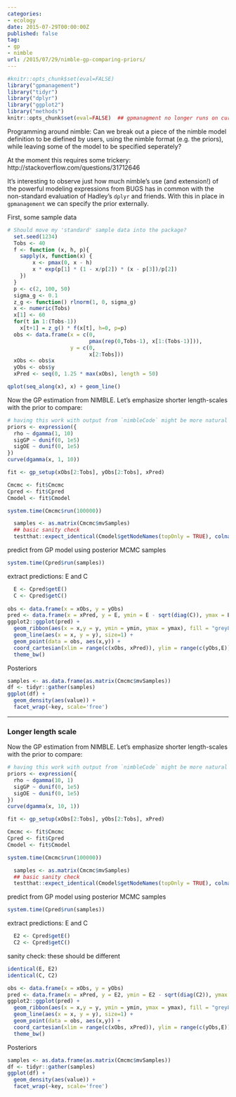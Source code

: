 ```yaml
---
categories:
- ecology
date: 2015-07-29T00:00:00Z
published: false
tag:
- gp
- nimble
url: /2015/07/29/nimble-gp-comparing-priors/
---
```


```r
#knitr::opts_chunk$set(eval=FALSE)
library("gpmanagement")
library("tidyr")
library("dplyr")
library("ggplot2")
library("methods")
knitr::opts_chunk$set(eval=FALSE)  ## gpmanagment no longer runs on current version of nimble

```


Programming around nimble: Can we break out a piece of the nimble model definition to be diefined by users, using the nimble format (e.g. the priors), while leaving some of the model to be specified seperately? 

At the moment this requires some trickery: http://stackoverflow.com/questions/31712646

It's interesting to observe just how much nimble's use (and extension!) of the powerful modeling expressions from BUGS has in common with the non-standard evaluation of Hadley's `dplyr` and friends.  With this in place in `gpmanagement` we can specify the prior externally.  

First, some sample data


```r
# Should move my 'standard' sample data into the package?
  set.seed(1234)
  Tobs <- 40
  f <- function (x, h, p){
    sapply(x, function(x) {
        x <- pmax(0, x - h)
        x * exp(p[1] * (1 - x/p[2]) * (x - p[3])/p[2])
    })
  }
  p <- c(2, 100, 50)
  sigma_g <- 0.1
  z_g <- function() rlnorm(1, 0, sigma_g)
  x <- numeric(Tobs)
  x[1] <- 60
  for(t in 1:(Tobs-1))
    x[t+1] = z_g() * f(x[t], h=0, p=p)
  obs <- data.frame(x = c(0, 
                          pmax(rep(0,Tobs-1), x[1:(Tobs-1)])), 
                    y = c(0, 
                          x[2:Tobs]))
  xObs <- obs$x
  yObs <- obs$y
  xPred <- seq(0, 1.25 * max(xObs), length = 50)
```

```r
qplot(seq_along(x), x) + geom_line()
```


Now the GP estimation from NIMBLE.  Let's emphasize shorter length-scales with the prior to compare:

```r
# having this work with output from `nimbleCode` might be more natural than `expression`
priors <- expression({
  rho ~ dgamma(1, 10)
  sigGP ~ dunif(0, 1e5)
  sigOE ~ dunif(0, 1e5)
})
curve(dgamma(x, 1, 10))

```

```r
fit <- gp_setup(xObs[2:Tobs], yObs[2:Tobs], xPred)
```

```r
Cmcmc <- fit$Cmcmc 
Cpred <- fit$Cpred
Cmodel <- fit$Cmodel
```

```r
system.time(Cmcmc$run(100000))
```

```r
  samples <- as.matrix(Cmcmc$mvSamples)
  ## basic sanity check
  testthat::expect_identical(Cmodel$getNodeNames(topOnly = TRUE), colnames(samples))
```

predict from GP model using posterior MCMC samples

```r
system.time(Cpred$run(samples))
```


extract predictions: E and C


```r
  E <- Cpred$getE()
  C <- Cpred$getC()
  
obs <- data.frame(x = xObs, y = yObs)
pred <- data.frame(x = xPred, y = E, ymin = E - sqrt(diag(C)), ymax = E + sqrt(diag(C)))
ggplot2::ggplot(pred) + 
  geom_ribbon(aes(x = x,y = y, ymin = ymin, ymax = ymax), fill = "grey80") +
  geom_line(aes(x = x, y = y), size=1) + 
  geom_point(data = obs, aes(x,y)) +
  coord_cartesian(xlim = range(c(xObs, xPred)), ylim = range(c(yObs,E))) +
  theme_bw()

```


Posteriors

```r
samples <- as.data.frame(as.matrix(Cmcmc$mvSamples))
df <- tidyr::gather(samples)
ggplot(df) + 
  geom_density(aes(value)) + 
  facet_wrap(~key, scale='free')
```  


------------------------------------------

### Longer length scale



Now the GP estimation from NIMBLE.  Let's emphasize shorter length-scales with the prior to compare:

```r
# having this work with output from `nimbleCode` might be more natural than `expression`
priors <- expression({
  rho ~ dgamma(10, 1)
  sigGP ~ dunif(0, 1e5)
  sigOE ~ dunif(0, 1e5)
})
curve(dgamma(x, 10, 1))
```

```r
fit <- gp_setup(xObs[2:Tobs], yObs[2:Tobs], xPred)
```

```r
Cmcmc <- fit$Cmcmc 
Cpred <- fit$Cpred
Cmodel <- fit$Cmodel
```

```r
system.time(Cmcmc$run(100000))
```

```r
  samples <- as.matrix(Cmcmc$mvSamples)
  ## basic sanity check
  testthat::expect_identical(Cmodel$getNodeNames(topOnly = TRUE), colnames(samples))
```

predict from GP model using posterior MCMC samples

```r
system.time(Cpred$run(samples))
```


extract predictions: E and C


```r
  E2 <- Cpred$getE()
  C2 <- Cpred$getC()
```


sanity check: these should be different

```r
identical(E, E2)
identical(C, C2)
```

```r
obs <- data.frame(x = xObs, y = yObs)
pred <- data.frame(x = xPred, y = E2, ymin = E2 - sqrt(diag(C2)), ymax = E + sqrt(diag(C2)))
ggplot2::ggplot(pred) + 
  geom_ribbon(aes(x = x,y = y, ymin = ymin, ymax = ymax), fill = "grey80") +
  geom_line(aes(x = x, y = y), size=1) + 
  geom_point(data = obs, aes(x,y)) +
  coord_cartesian(xlim = range(c(xObs, xPred)), ylim = range(c(yObs,E))) +
  theme_bw()

```


Posteriors

```r
samples <- as.data.frame(as.matrix(Cmcmc$mvSamples))
df <- tidyr::gather(samples)
ggplot(df) + 
  geom_density(aes(value)) + 
  facet_wrap(~key, scale='free')
```  


